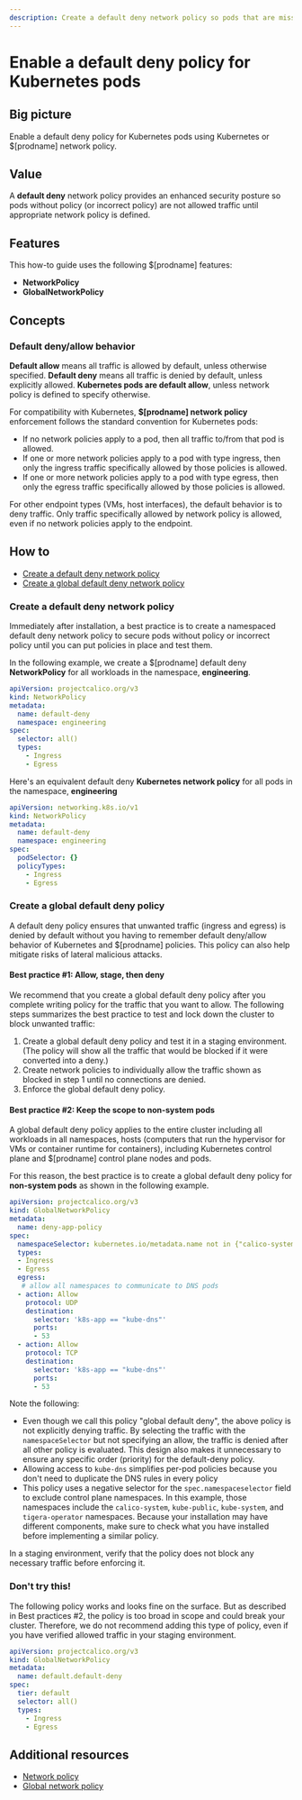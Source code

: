 ```yaml
---
description: Create a default deny network policy so pods that are missing policy are not allowed traffic until appropriate network policy is defined.
---
```


# Enable a default deny policy for Kubernetes pods

## Big picture

Enable a default deny policy for Kubernetes pods using Kubernetes or $[prodname] network policy.

## Value

A **default deny** network policy provides an enhanced security posture so pods without policy (or incorrect policy) are not allowed traffic until appropriate network policy is defined.

## Features

This how-to guide uses the following $[prodname] features:

- **NetworkPolicy**
- **GlobalNetworkPolicy**

## Concepts

### Default deny/allow behavior

**Default allow** means all traffic is allowed by default, unless otherwise specified. **Default deny** means all traffic is denied by default, unless explicitly allowed. **Kubernetes pods are default allow**, unless network policy is defined to specify otherwise.

For compatibility with Kubernetes, **$[prodname] network policy** enforcement follows the standard convention for Kubernetes pods:

- If no network policies apply to a pod, then all traffic to/from that pod is allowed.
- If one or more network policies apply to a pod with type ingress, then only the ingress traffic specifically allowed by those policies is allowed.
- If one or more network policies apply to a pod with type egress, then only the egress traffic specifically allowed by those policies is allowed.

For other endpoint types (VMs, host interfaces), the default behavior is to deny traffic. Only traffic specifically allowed by network policy is allowed, even if no network policies apply to the endpoint.

## How to

- [Create a default deny network policy](#crate-a-default-deny-network-policy)
- [Create a global default deny network policy](#create-a-global-default-deny-network-policy)

### Create a default deny network policy

Immediately after installation, a best practice is to create a namespaced default deny network policy to secure pods without policy or incorrect policy until you can put policies in place and test them.

In the following example, we create a $[prodname] default deny **NetworkPolicy** for all workloads in the namespace, **engineering**.

```yaml
apiVersion: projectcalico.org/v3
kind: NetworkPolicy
metadata:
  name: default-deny
  namespace: engineering
spec:
  selector: all()
  types:
    - Ingress
    - Egress
```

Here's an equivalent default deny **Kubernetes network policy** for all pods in the namespace, **engineering**

```yaml
apiVersion: networking.k8s.io/v1
kind: NetworkPolicy
metadata:
  name: default-deny
  namespace: engineering
spec:
  podSelector: {}
  policyTypes:
    - Ingress
    - Egress
```

### Create a global default deny policy

A default deny policy ensures that unwanted traffic (ingress and egress) is denied by default without you having to remember default deny/allow behavior of Kubernetes and $[prodname] policies. This policy can also help mitigate risks of lateral malicious attacks.

#### Best practice #1: Allow, stage, then deny

We recommend that you create a global default deny policy after you complete writing policy for the traffic that you want to allow. The following steps summarizes the best practice to test and lock down the cluster to block unwanted traffic:

1. Create a global default deny policy and test it in a staging environment. (The policy will show all the traffic that would be blocked if it were converted into a deny.)
1. Create network policies to individually allow the traffic shown as blocked in step 1 until no connections are denied.
1. Enforce the global default deny policy.

#### Best practice #2: Keep the scope to non-system pods

A global default deny policy applies to the entire cluster including all workloads in all namespaces, hosts (computers that run the hypervisor for VMs or container runtime for containers), including Kubernetes control plane and $[prodname] control plane nodes and pods.

For this reason, the best practice is to create a global default deny policy for **non-system pods** as shown in the following example.

```yaml
apiVersion: projectcalico.org/v3
kind: GlobalNetworkPolicy
metadata:
  name: deny-app-policy
spec:
  namespaceSelector: kubernetes.io/metadata.name not in {"calico-system", "kube-public", "kube-system", "tigera-operator"}
  types:
  - Ingress
  - Egress
  egress:
   # allow all namespaces to communicate to DNS pods
  - action: Allow
    protocol: UDP
    destination:
      selector: 'k8s-app == "kube-dns"'
      ports:
      - 53
  - action: Allow
    protocol: TCP
    destination:
      selector: 'k8s-app == "kube-dns"'
      ports:
      - 53
```

Note the following:

- Even though we call this policy "global default deny", the above policy is not explicitly denying traffic. By selecting the traffic with the `namespaceSelector` but not specifying an allow, the traffic is denied after all other policy is evaluated. This design also makes it unnecessary to ensure any specific order (priority) for the default-deny policy.
- Allowing access to `kube-dns` simplifies per-pod policies because you don't need to duplicate the DNS rules in every policy
- This policy uses a negative selector for the `spec.namespaceselector` field to exclude control plane namespaces.
  In this example, those namespaces include the `calico-system`, `kube-public`, `kube-system`, and `tigera-operator` namespaces.
  Because your installation may have different components, make sure to check what you have installed before implementing a similar policy.

In a staging environment, verify that the policy does not block any necessary traffic before enforcing it.

### Don't try this!

The following policy works and looks fine on the surface. But as described in Best practices #2, the policy is too broad in scope and could break your cluster. Therefore, we do not recommend adding this type of policy, even if you have verified allowed traffic in your staging environment.

```yaml
apiVersion: projectcalico.org/v3
kind: GlobalNetworkPolicy
metadata:
  name: default.default-deny
spec:
  tier: default
  selector: all()
  types:
    - Ingress
    - Egress
```

## Additional resources

- [Network policy](../../reference/resources/networkpolicy.mdx)
- [Global network policy](../../reference/resources/globalnetworkpolicy.mdx)